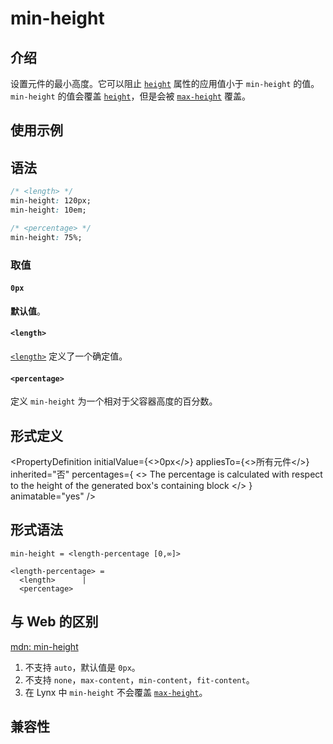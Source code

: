 # min-height

## 介绍

设置元件的最小高度。它可以阻止 [`height`](./height.mdx) 属性的应用值小于 `min-height` 的值。
`min-height` 的值会覆盖 [`height`](./height.mdx)，但是会被 [`max-height`](./max-height.mdx) 覆盖。

## 使用示例


<Go
  example="css-api"
  defaultFile="src/min-height/App.tsx"
  img="/assets/doc/css/min-height.jpg"
  entry="src/min-height"
  defaultEntryFile="dist/min-height.lynx.bundle"
/>

## 语法

```css
/* <length> */
min-height: 120px;
min-height: 10em;

/* <percentage> */
min-height: 75%;
```

### 取值

#### `0px`

**默认值**。

#### `<length>`

[`<length>`](api/css/data-type/length.mdx) 定义了一个确定值。

#### `<percentage>`

定义 `min-height` 为一个相对于父容器高度的百分数。

## 形式定义


<PropertyDefinition
  initialValue={<>0px</>}
  appliesTo={<>所有元件</>}
  inherited="否"
  percentages={
    <>
      The percentage is calculated with respect to the height of the generated
      box's containing block
    </>
  }
  animatable="yes"
/>

## 形式语法

```
min-height = <length-percentage [0,∞]>

<length-percentage> =
  <length>      |
  <percentage>
```

## 与 Web 的区别

[mdn: min-height](https://developer.mozilla.org/en-US/docs/Web/CSS/min-height)

1. 不支持 `auto`，默认值是 `0px`。
2. 不支持 `none`，`max-content`，`min-content`，`fit-content`。
3. 在 Lynx 中 `min-height` 不会覆盖 [`max-height`](./min-height.mdx)。

## 兼容性


<LegacyCompatTable metadata="css/properties/min-height" />
